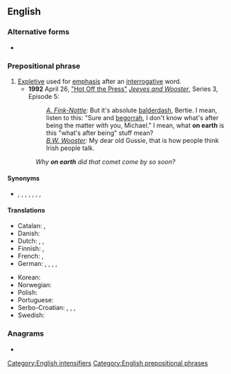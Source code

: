 {{also|on Earth}}
==English==

===Alternative forms===
* {{l|en|on Earth}}

===Prepositional phrase===
{{en-PP}}

# [[expletive|Expletive]] used for [[emphasis]] after an [[interrogative]] word.
#* '''1992''' April 26, [[w:List of Jeeves and Wooster episodes|"Hot Off the Press"]] [[w:Jeeves and Wooster|''Jeeves and Wooster'']], Series 3, Episode 5:
#*: ''[[w:Gussie Fink-Nottle|A. Fink-Nottle]]:'' But it's absolute [[balderdash]], Bertie. I mean, listen to this: "Sure and [[begorrah]], I don't know what's after being the matter with you, Michael." I mean, what '''on earth''' is this "what's after being" stuff mean?<br>''[[w:Bertie Wooster|B.W. Wooster]]:'' My dear old Gussie, that is how people think Irish people talk.
#: ''Why '''on earth''' did that comet come by so soon?''

====Synonyms====
* {{sense|intensifier}} {{l|en|in God's name}}, {{l|en|in hell}}, {{l|en|in the hell}}, {{l|en|in the world}}, {{l|en|the Devil}}, {{l|en|the dickens}}, {{l|en|the heck}}, {{l|en|the hell}}

====Translations====
{{trans-top|expletive giving emphasis after interrogative word}}
* Catalan: {{t+|ca|dimonis}}, {{t+|ca|diables}}
* Danish: {{t|da|alverden|alt=i alverden}}
* Dutch: {{t|nl|in vredesnaam}}, {{t|nl|in hemelsnaam}}, {{t|nl|in godsnaam}}
* Finnish: {{t+|fi|ihme}}, {{t+|fi|kumma}}
* French: {{t+|fr|diable}}, {{t+|fr|donc}}
* German: {{t+|de|in Gottes Namen}}, {{t|de|in Herrgotts Namen}}, {{t|de|in aller Welt}}, {{t|de|um alles in der Welt}}, {{t|de|um Himmels willen}}
{{trans-mid}}
* Korean: {{t+|ko|세상에|sc=Kore}}
* Norwegian: {{t|no|i all verden}}
* Polish: {{t+|pl|na Boga}}
* Portuguese: {{t+|pt|diabos}}
* Serbo-Croatian: {{t+|sh|zaboga}}, {{t|sh|pobogu}}, {{t|sh|kvragu}}, {{t+|sh|dovraga}}
* Swedish: {{t|sv|i hela världen}}
{{trans-bottom}}

===Anagrams===
* {{anagrams|en|A. N. Other|A.N. Other|AN Other|another}}

[[Category:English intensifiers]]
[[Category:English prepositional phrases]]